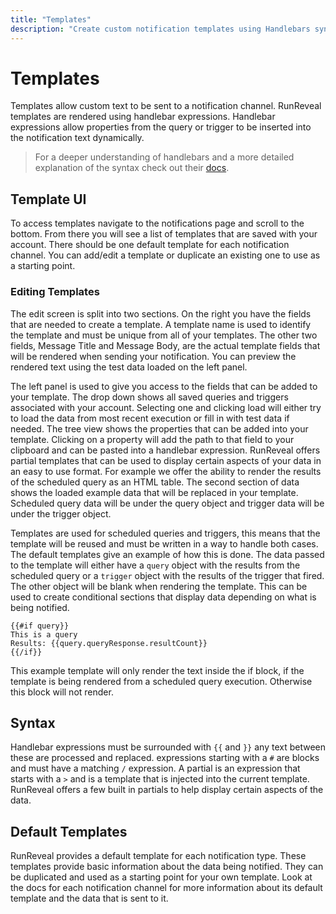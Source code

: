 ```yaml
---
title: "Templates"
description: "Create custom notification templates using Handlebars syntax. Dynamic message formatting with query data, conditional rendering, and built-in partials."
---
```


# Templates

Templates allow custom text to be sent to a notification channel. RunReveal templates are rendered using handlebar expressions. Handlebar expressions allow properties from the query or trigger to be inserted into the notification text dynamically.

>For a deeper understanding of handlebars and a more detailed explanation of the syntax check out their [docs](https://handlebarsjs.com/guide/).

## Template UI

To access templates navigate to the notifications page and scroll to the bottom. From there you will see a list of templates that are saved with your account. There should be one default template for each notification channel. You can add/edit a template or duplicate an existing one to use as a starting point.

### Editing Templates

The edit screen is split into two sections. On the right you have the fields that are needed to create a template. A template name is used to identify the template and must be unique from all of your templates. The other two fields, Message Title and Message Body, are the actual template fields that will be rendered when sending your notification. You can preview the rendered text using the test data loaded on the left panel.

The left panel is used to give you access to the fields that can be added to your template. The drop down shows all saved queries and triggers associated with your account. Selecting one and clicking load will either try to load the data from most recent execution or fill in with test data if needed. The tree view shows the properties that can be added into your template. Clicking on a property will add the path to that field to your clipboard and can be pasted into a handlebar expression. RunReveal offers partial templates that can be used to display certain aspects of your data in an easy to use format. For example we offer the ability to render the results of the scheduled query as an HTML table. The second section of data shows the loaded example data that will be replaced in your template. Scheduled query data will be under the query object and trigger data will be under the trigger object.&#x20;

Templates are used for scheduled queries and triggers, this means that the template will be reused and must be written in a way to handle both cases. The default templates give an example of how this is done. The data passed to the template will either have a `query` object with the results from the scheduled query or a `trigger` object with the results of the trigger that fired. The other object will be blank when rendering the template. This can be used to create conditional sections that display data depending on what is being notified.

```
{{#if query}}
This is a query
Results: {{query.queryResponse.resultCount}}
{{/if}}
```

This example template will only render the text inside the if block, if the template is being rendered from a scheduled query execution. Otherwise this block will not render.

## Syntax

Handlebar expressions must be surrounded with `{{` and `}}` any text between these are processed and replaced. expressions starting with a `#` are blocks and must have a matching `/` expression.  A partial is an expression that starts with a `>` and is a template that is injected into the current template. RunReveal offers a few built in partials to help display certain aspects of the data.

## Default Templates

RunReveal provides a default template for each notification type. These templates provide basic information about the data being notified. They can be duplicated and used as a starting point for your own template. Look at the docs for each notification channel for more information about its default template and the data that is sent to it.
